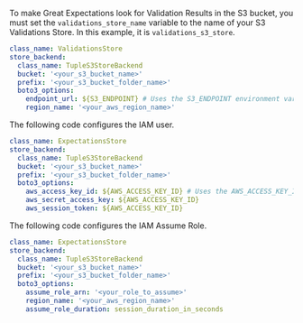 To make Great Expectations look for Validation Results in the S3 bucket, you must set the ``validations_store_name`` variable to the name of your S3 Validations Store. In this example, it is `validations_s3_store`.

```yaml title="File contents: great_expectations.yml"
class_name: ValidationsStore
store_backend:
  class_name: TupleS3StoreBackend
  bucket: '<your_s3_bucket_name>'
  prefix: '<your_s3_bucket_folder_name>'
  boto3_options:
    endpoint_url: ${S3_ENDPOINT} # Uses the S3_ENDPOINT environment variable to determine which endpoint to use.
    region_name: '<your_aws_region_name>'
```

The following code configures the IAM user.

```yaml title="File contents: great_expectations.yml"
class_name: ExpectationsStore
store_backend:
  class_name: TupleS3StoreBackend
  bucket: '<your_s3_bucket_name>'
  prefix: '<your_s3_bucket_folder_name>'
  boto3_options:
    aws_access_key_id: ${AWS_ACCESS_KEY_ID} # Uses the AWS_ACCESS_KEY_ID environment variable to get aws_access_key_id.
    aws_secret_access_key: ${AWS_ACCESS_KEY_ID}
    aws_session_token: ${AWS_ACCESS_KEY_ID}
```

The following code configures the IAM Assume Role.

```yaml title="File contents: great_expectations.yml"
class_name: ExpectationsStore
store_backend:
  class_name: TupleS3StoreBackend
  bucket: '<your_s3_bucket_name>'
  prefix: '<your_s3_bucket_folder_name>'
  boto3_options:
    assume_role_arn: '<your_role_to_assume>'
    region_name: '<your_aws_region_name>'
    assume_role_duration: session_duration_in_seconds
```
